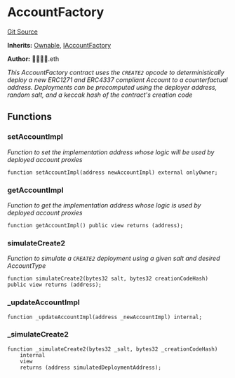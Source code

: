 # AccountFactory
[Git Source](https://github.com/0xStation/0xrails/blob/491ae339f09853335dba9e897f46862d776d54b5/src/cores/account/factory/AccountFactory.sol)

**Inherits:**
[Ownable](/src/access/ownable/Ownable.sol/abstract.Ownable.md), [IAccountFactory](/src/cores/account/factory/interface/IAccountFactory.sol/interface.IAccountFactory.md)

**Author:**
👦🏻👦🏻.eth

*This AccountFactory contract uses the `CREATE2` opcode to deterministically
deploy a new ERC1271 and ERC4337 compliant Account to a counterfactual address.
Deployments can be precomputed using the deployer address, random salt, and
a keccak hash of the contract's creation code*


## Functions
### setAccountImpl

*Function to set the implementation address whose logic will be used by deployed account proxies*


```solidity
function setAccountImpl(address newAccountImpl) external onlyOwner;
```

### getAccountImpl

*Function to get the implementation address whose logic is used by deployed account proxies*


```solidity
function getAccountImpl() public view returns (address);
```

### simulateCreate2

*Function to simulate a `CREATE2` deployment using a given salt and desired AccountType*


```solidity
function simulateCreate2(bytes32 salt, bytes32 creationCodeHash) public view returns (address);
```

### _updateAccountImpl


```solidity
function _updateAccountImpl(address _newAccountImpl) internal;
```

### _simulateCreate2


```solidity
function _simulateCreate2(bytes32 _salt, bytes32 _creationCodeHash)
    internal
    view
    returns (address simulatedDeploymentAddress);
```

